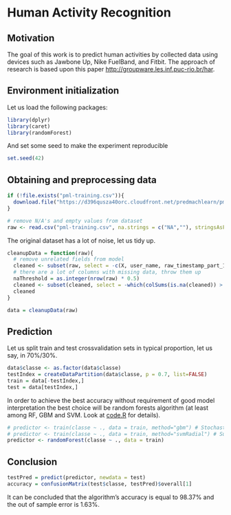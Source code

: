 Human Activity Recognition
=========================

Motivation
------------------------------

The goal of this work is to predict human activities by collected data using devices such as Jawbone Up, Nike FuelBand, and Fitbit. The approach of research is based upon this paper <http://groupware.les.inf.puc-rio.br/har>.

Environment initialization
------------------------------
Let us load the following packages:
```r
library(dplyr)
library(caret)
library(randomForest)
```

And set some seed to make the experiment reproducible

```r
set.seed(42)
```

Obtaining and preprocessing data
------------------------------

```r
if (!file.exists("pml-training.csv")){
  download.file("https://d396qusza40orc.cloudfront.net/predmachlearn/pml-training.csv", destfile = "pml-training.csv", method="curl")  
}

# remove N/A's and empty values from dataset
raw <- read.csv("pml-training.csv", na.strings = c("NA",""), stringsAsFactors = FALSE)
```

The original dataset has a lot of noise, let us tidy up.
```r
cleanupData = function(raw){
  # remove unrelated fields from model
  cleaned <- subset(raw, select = -c(X, user_name, raw_timestamp_part_1, raw_timestamp_part_2, cvtd_timestamp, new_window, num_window))
  # there are a lot of columns with missing data, throw them up
  naThreshold = as.integer(nrow(raw) * 0.5)
  cleaned <- subset(cleaned, select = -which(colSums(is.na(cleaned)) > naThreshold))
  cleaned
}

data = cleanupData(raw)
```

Prediction
------------------------------

Let us split train and test crossvalidation sets in typical proportion, let us say, in 70%/30%.
```r
data$classe <- as.factor(data$classe)
testIndex = createDataPartition(data$classe, p = 0.7, list=FALSE)
train = data[-testIndex,]
test = data[testIndex,]

```

In order to achieve the best accuracy without requirement of good model interpretation the best choice will be random forests algorithm (at least among RF, GBM and SVM. Look at [code.R](https://github.com/2xmax/predmachlearn-coursera/blob/master/code.R) for details).
```r
# predictor <- train(classe ~ ., data = train, method="gbm") # Stochastic Gradient Boosting - 95.99% accuracy rate
# predictor <- train(classe ~ ., data = train, method="svmRadial") # Support Vector Machines - 88.97% accuracy rate
predictor <- randomForest(classe ~ ., data = train)
```

Conclusion
------------------------------

```r
testPred = predict(predictor, newdata = test)
accuracy = confusionMatrix(test$classe, testPred)$overall[1]
```

It can be concluded that the algorithm's accuracy is equal to 98.37% and the out of sample error is 1.63%.
